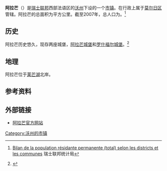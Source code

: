 {{瑞士市镇信息框
 | 市镇名称= 阿拉芒
 | 原文名称             = {{lang|fr|Allaman}}
 | 图片                = Chateau allaman1.JPG
 | 纹章 = CHE Allaman COA.svg
 | 语言                   = [[法语|法语]]
 | 所属州               = 沃州
 | iso-code-region = 
 | 所属区               = [[莫尔日区|莫尔日区]]
 | lat_d=46|lat_m=23|lat_NS=N|long_d=6|long_m=24|long_EW=E
 | 邮政编码= 1165
 | 市镇代码        = 5851
 | 面积                 = 
 | 平均海拔        =  
 | 人口               = {{smn|401|6}}
 | 主页  = www.allaman.ch
 | 市镇长           = 
 | 相邻市镇             = 
 | 友好城市             = 
|地图文件             = Karte Gemeinde Allaman 2011.png
|}}
'''阿拉芒'''（{{lang-fr|Allaman}}）是[[瑞士联邦|瑞士联邦]]西部法语区的[[沃州|沃州]]下设的一个[[瑞士市镇|市镇]]。在行政上属于[[莫尔日区|莫尔日区]]管辖。阿拉芒的总面积为{{smn|2.60|5|100}}平方公里。截至2007年，总人口为{{smn|401|6}}。<ref>{{fr}}[http://www.bfs.admin.ch/bfs/portal/fr/index/themen/01/02/blank/key/raeumliche_verteilung/kantone__gemeinden.Document.67227.xls Bilan de la population résidante permanente (total) selon les districts et les communes] {{webarchive|url=https://web.archive.org/web/20160324235152/http://www.bfs.admin.ch/bfs/portal/fr/index/themen/01/02/blank/key/raeumliche_verteilung/kantone__gemeinden.Document.67227.xls |date=2016-03-24 }} 瑞士联邦统计局</ref>

==历史==
阿拉芒历史悠久，现存两座城堡，[[阿拉芒城堡|阿拉芒城堡]]和[[罗什福尔城堡|罗什福尔城堡]]。<ref>{{Cite web |url=http://www.swisscastles.ch/Vaud/chateau/rochefort.html |title=Vaud: Le château de Rochefort à Allaman<!-- Titre généré automatiquement --> |access-date=2012-03-24 |archive-url=https://web.archive.org/web/20151014150351/http://www.swisscastles.ch/Vaud/chateau/rochefort.html |archive-date=2015-10-14 |dead-url=yes }}</ref>

==地理==
阿拉芒位于[[莱芒湖|莱芒湖]]北岸。

==参考资料==
{{reflist}}

==外部链接==
*{{fr}}[http://www.allaman.ch 阿拉芒官方网站] {{Wayback|url=http://www.allaman.ch/ |date=20100501102825 }}

{{DEFAULTSORT:Allaman}}
{{沃州莫尔日区行政区划}}
[[Category:沃州的市镇|Category:沃州的市镇]]